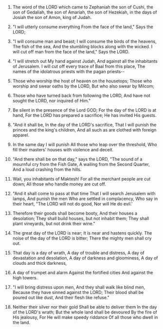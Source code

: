 
1. The word of the LORD which came to Zephaniah the son of Cushi, the son of Gedaliah, the son of Amariah, the son of Hezekiah, in the days of Josiah the son of Amon, king of Judah.

2. "I will utterly consume everything From the face of the land," Says the LORD;

3. "I will consume man and beast; I will consume the birds of the heavens, The fish of the sea, And the stumbling blocks along with the wicked. I will cut off man from the face of the land," Says the LORD.

4. "I will stretch out My hand against Judah, And against all the inhabitants of Jerusalem. I will cut off every trace of Baal from this place, The names of the idolatrous priests with the pagan priests--

5. Those who worship the host of heaven on the housetops; Those who worship and swear oaths by the LORD, But who also swear by Milcom;

6. Those who have turned back from following the LORD, And have not sought the LORD, nor inquired of Him."

7. Be silent in the presence of the Lord GOD; For the day of the LORD is at hand, For the LORD has prepared a sacrifice; He has invited His guests.

8. "And it shall be, In the day of the LORD's sacrifice, That I will punish the princes and the king's children, And all such as are clothed with foreign apparel.

9. In the same day I will punish All those who leap over the threshold, Who fill their masters' houses with violence and deceit.

10. "And there shall be on that day," says the LORD, "The sound of a mournful cry from the Fish Gate, A wailing from the Second Quarter, And a loud crashing from the hills.

11. Wail, you inhabitants of Maktesh! For all the merchant people are cut down; All those who handle money are cut off.

12. "And it shall come to pass at that time That I will search Jerusalem with lamps, And punish the men Who are settled in complacency, Who say in their heart, "The LORD will not do good, Nor will He do evil.'

13. Therefore their goods shall become booty, And their houses a desolation; They shall build houses, but not inhabit them; They shall plant vineyards, but not drink their wine."

14. The great day of the LORD is near; It is near and hastens quickly. The noise of the day of the LORD is bitter; There the mighty men shall cry out.

15. That day is a day of wrath, A day of trouble and distress, A day of devastation and desolation, A day of darkness and gloominess, A day of clouds and thick darkness,

16. A day of trumpet and alarm Against the fortified cities And against the high towers.

17. "I will bring distress upon men, And they shall walk like blind men, Because they have sinned against the LORD; Their blood shall be poured out like dust, And their flesh like refuse."

18. Neither their silver nor their gold Shall be able to deliver them In the day of the LORD's wrath; But the whole land shall be devoured By the fire of His jealousy, For He will make speedy riddance Of all those who dwell in the land.


